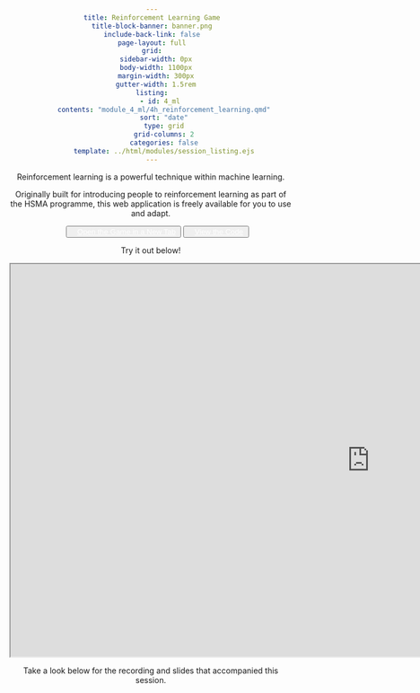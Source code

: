 ```yaml
---
title: Reinforcement Learning Game
title-block-banner: banner.png
include-back-link: false
page-layout: full
grid:
  sidebar-width: 0px
  body-width: 1100px
  margin-width: 300px
  gutter-width: 1.5rem
listing:
    - id: 4_ml
      contents: "module_4_ml/4h_reinforcement_learning.qmd"
      sort: "date"
      type: grid
      grid-columns: 2
      categories: false
      template: ../html/modules/session_listing.ejs
---
```


```{=html}
<style>
body {
	text-align: center;
}

a {
	color: rgb(255, 255, 255);
	text-decoration: underline;
	-webkit-text-decoration: underline;
	-moz-text-decoration: underline;
	-ms-text-decoration: underline;
	-o-text-decoration: underline;
  padding: 2px
}

.custom-button:hover a {
  background-color: white;    /* White background on hover */
  color: #3d3d3d;              /* Grey text on hover */
  border-color: #3498db;      /* Blue border on hover */
}
</style>
```

Reinforcement learning is a powerful technique within machine learning.

Originally built for introducing people to reinforcement learning as part of the HSMA programme, this web application is freely available for you to use and adapt.

```{=html}
<div class="project-link-buttons">
    <ul class="project-links">
        <button class="custom-button"><a href="https://bergam0t.github.io/ReinforcementLearningGame/"><i class="fa-solid fa-globe"></i><span style="padding-left: 10px;">Open the Game in a New Tab</span></a></button>
        <button class="custom-button"><a href="https://github.com/Bergam0t/ReinforcementLearningGame"><i class="fa-brands fa-github"></i><span style="padding-left: 10px;">View the Code</span></a></button>
    </ul>
</div>
```

Try it out below!

```{=html}
<iframe width="1280" height="700" src="https://bergam0t.github.io/ReinforcementLearningGame/" title="HSMA Reinforcement Learning Game"></iframe>
```

Take a look below for the recording and slides that accompanied this session.

:::{#4_ml}
:::
